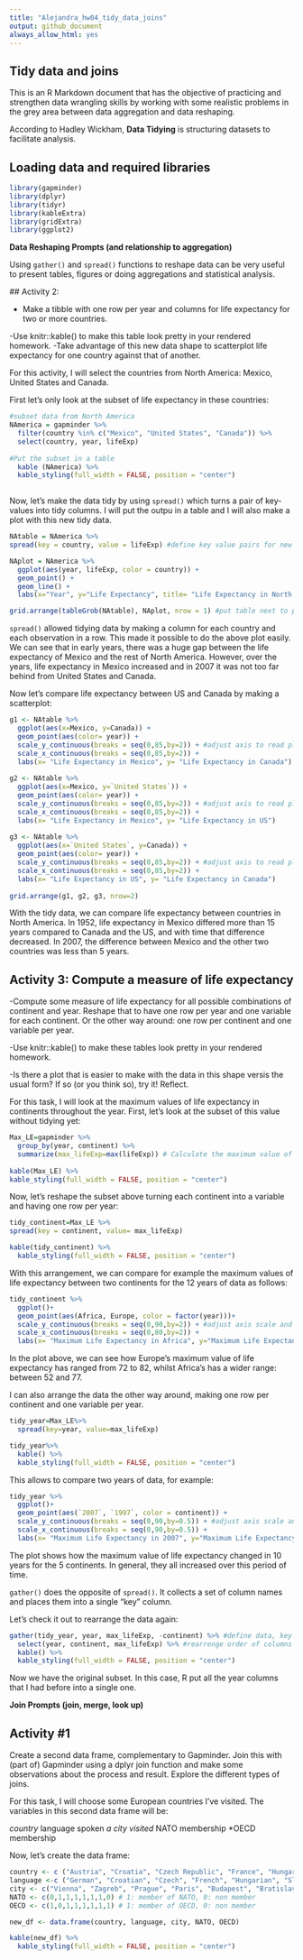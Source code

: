 ```yaml
---
title: "Alejandra_hw04_tidy_data_joins"
output: github_document
always_allow_html: yes
---
```


## Tidy data and joins

This is an R Markdown document that has the objective of practicing and strengthen data wrangling skills by working with some realistic problems in the grey area between data aggregation and data reshaping. 

According to Hadley Wickham, **Data Tidying** is structuring datasets to facilitate analysis.

## Loading data and required libraries

```r
library(gapminder)
library(dplyr)
library(tidyr)
library(kableExtra)
library(gridExtra)
library(ggplot2)
```

**Data Reshaping Prompts (and relationship to aggregation)**
 
Using `gather()` and `spread()` functions to reshape data can be very useful to present tables, figures or doing aggregations and statistical analysis. 
 
 ## Activity 2: 
 
- Make a tibble with one row per year and columns for life expectancy for two or more countries.

-Use knitr::kable() to make this table look pretty in your rendered homework.
-Take advantage of this new data shape to scatterplot life expectancy for one country against that of another.

For this activity, I will select the countries from North America: Mexico, United States and Canada. 

First let's only look at the subset of life expectancy in these countries:

```r
#subset data from North America
NAmerica = gapminder %>%
  filter(country %in% c("Mexico", "United States", "Canada")) %>% 
  select(country, year, lifeExp)
  
#Put the subset in a table
  kable (NAmerica) %>%
  kable_styling(full_width = FALSE, position = "center")
  
```

Now, let's make the data tidy by using `spread()` which turns a pair of key-values into tidy columns. I will put the outpu in a table and I will also make a plot with this new tidy data. 

```r
NAtable = NAmerica %>%
spread(key = country, value = lifeExp) #define key value pairs for new columns

NAplot = NAmerica %>%
  ggplot(aes(year, lifeExp, color = country)) +
  geom_point() +
  geom_line() +
  labs(x="Year", y="Life Expectancy", title= "Life Expectancy in North America") #add axis labels and title

grid.arrange(tableGrob(NAtable), NAplot, nrow = 1) #put table next to plot
```

`spread()` allowed tidying data by making a column for each country and each observation in a row. This made it possible to do the above plot easily. We can see that in early years, there was a huge gap between the life expectancy of Mexico and the rest of North America. However, over the years, life expectancy in Mexico increased and in 2007 it was not too far behind from United States and Canada.

Now let's compare life expectancy between US and Canada by making a scatterplot:

```r
g1 <- NAtable %>%
  ggplot(aes(x=Mexico, y=Canada)) +
  geom_point(aes(color= year)) +
  scale_y_continuous(breaks = seq(0,85,by=2)) + #adjust axis to read plot easier
  scale_x_continuous(breaks = seq(0,85,by=2)) +
  labs(x= "Life Expectancy in Mexico", y= "Life Expectancy in Canada") #change axis labels
  
g2 <- NAtable %>%
  ggplot(aes(x=Mexico, y=`United States`)) +
  geom_point(aes(color= year)) +
  scale_y_continuous(breaks = seq(0,85,by=2)) + #adjust axis to read plot easier
  scale_x_continuous(breaks = seq(0,85,by=2)) +
  labs(x= "Life Expectancy in Mexico", y= "Life Expectancy in US")
  
g3 <- NAtable %>%
  ggplot(aes(x=`United States`, y=Canada)) +
  geom_point(aes(color= year)) +
  scale_y_continuous(breaks = seq(0,85,by=2)) + #adjust axis to read plot easier
  scale_x_continuous(breaks = seq(0,85,by=2)) +
  labs(x= "Life Expectancy in US", y= "Life Expectancy in Canada")
  
grid.arrange(g1, g2, g3, nrow=2)
```

With the tidy data, we can compare life expectancy between countries in North America. In 1952, life expectancy in Mexico differed more than 15 years compared to Canada and the US, and with time that difference decreased. In 2007, the difference between Mexico and the other two countries was less than 5 years. 


## Activity 3: Compute a measure of life expectancy 

-Compute some measure of life expectancy for all possible combinations of continent and year. Reshape that to have one row per year and one variable for each continent. Or the other way around: one row per continent and one variable per year.

-Use knitr::kable() to make these tables look pretty in your rendered homework.

-Is there a plot that is easier to make with the data in this shape versis the usual form? If so (or you think so), try it! Reflect.


For this task, I will look at the maximum values of life expectancy in continents throughout the year.
First, let's look at the subset of this value without tidying yet:

```r
Max_LE=gapminder %>%
  group_by(year, continent) %>%
  summarize(max_lifeExp=max(lifeExp)) # Calculate the maximum value of life expectancy
  
kable(Max_LE) %>%
kable_styling(full_width = FALSE, position = "center")
```

Now, let's reshape the subset above turning each continent into a variable and having one row per year:

```r
tidy_continent=Max_LE %>%
spread(key = continent, value= max_lifeExp)

kable(tidy_continent) %>%
  kable_styling(full_width = FALSE, position = "center")
```

With this arrangement, we can compare for example the maximum values of life expectancy between two continents for the 12 years of data as follows:

```r
tidy_continent %>%
  ggplot()+
  geom_point(aes(Africa, Europe, color = factor(year)))+
  scale_y_continuous(breaks = seq(0,90,by=2)) + #adjust axis scale and breaks
  scale_x_continuous(breaks = seq(0,80,by=2)) +
  labs(x= "Maximum Life Expectancy in Africa", y="Maximum Life Expectancy in Europe")
```

In the plot above, we can see how Europe's maximum value of life expectancy has ranged from 72 to 82, whilst Africa's has a wider range: between 52 and 77.


I can also arrange the data the other way around, making one row per continent and one variable per year. 

```r
tidy_year=Max_LE%>%
  spread(key=year, value=max_lifeExp)

tidy_year%>%  
  kable() %>%
  kable_styling(full_width = FALSE, position = "center")
```

This allows to compare two years of data, for example:

```r
tidy_year %>%
  ggplot()+
  geom_point(aes(`2007`, `1997`, color = continent)) +
  scale_y_continuous(breaks = seq(0,90,by=0.5)) + #adjust axis scale and breaks
  scale_x_continuous(breaks = seq(0,90,by=0.5)) +
  labs(x= "Maximum Life Expectancy in 2007", y="Maximum Life Expectancy in 1997")
```

The plot shows how the maximum value of life expectancy changed in 10 years for the 5 continents. In general, they all increased over this period of time. 


`gather()` does the opposite of `spread()`. It collects a set of column names and places them into a single "key" column.

Let's check it out to rearrange the data again: 

```r
gather(tidy_year, year, max_lifeExp, -continent) %>% #define data, key and value, less the continent column created.
  select(year, continent, max_lifeExp) %>% #rearrenge order of columns
  kable() %>%
  kable_styling(full_width = FALSE, position = "center")
```

Now we have the original subset. In this case, R put all the year columns that I had before into a single one. 


**Join Prompts (join, merge, look up)**

## Activity #1

Create a second data frame, complementary to Gapminder. Join this with (part of) Gapminder using a dplyr join function and make some observations about the process and result. Explore the different types of joins. 

For this task, I will choose some European countries I've visited. The variables in this second data frame will be:

*country
*language spoken
*a city visited
*NATO membership 
*OECD membership

Now, let's create the data frame:

```r
country <- c ("Austria", "Croatia", "Czech Republic", "France", "Hungary","Slovak Republic","Slovenia", "Switzerland")
language <-c ("German", "Croatian", "Czech", "French", "Hungarian", "Slovak", "Slovene", "French")
city <- c("Vienna", "Zagreb", "Prague", "Paris", "Budapest", "Bratislava", "Ljubljana", "Geneva")
NATO <- c(0,1,1,1,1,1,1,0) # 1: member of NATO, 0: non member
OECD <- c(1,0,1,1,1,1,1,1) # 1: member of OECD, 0: non member

new_df <- data.frame(country, language, city, NATO, OECD)

kable(new_df) %>%
  kable_styling(full_width = FALSE, position = "center")
  
```


 
